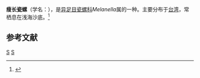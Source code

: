 {{Speciesbox
| taxon = Melanella kuronamako
| binomial_authority = (Habe, 1952)
}}
'''瘦长瓷螺'''（学名：''{{lang|la|Melanella kuronamako}}''），是[[异足目|异足目]][[瓷螺科|瓷螺科]]''Melanella''属的一种。主要分布于[[台湾|台湾]]，常栖息在浅海沙底。<ref>{{cite web|url=http://shell.sinica.edu.tw/chinese/shellbase_detail.php?science_no=3241|title=国际贝库：瘦长瓷螺|publisher=台湾贝类资料库|accessdate=2009-08-11|archive-date=2016-03-04|archive-url=https://web.archive.org/web/20160304110040/http://shell.sinica.edu.tw/chinese/shellbase_detail.php?science_no=3241|dead-url=no}}</ref>

== 参考文献 ==
{{reflist}}
{{Taxonbar|from=Q15234248}}

[[Category:瓷螺科|S]]
[[Category:_1952年描述的动物|S]]